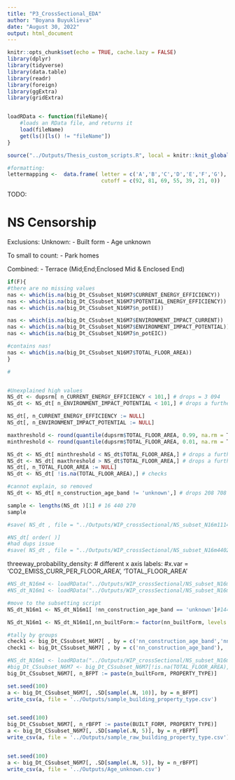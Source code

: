 ```yaml
---
title: "P3_CrossSectional_EDA"
author: "Boyana Buyuklieva"
date: "August 30, 2022"
output: html_document
---
```


```r
knitr::opts_chunk$set(echo = TRUE, cache.lazy = FALSE)
library(dplyr)
library(tidyverse)
library(data.table)
library(readr)
library(foreign)
library(ggExtra)
library(gridExtra)


loadRData <- function(fileName){
    #loads an RData file, and returns it
    load(fileName)
    get(ls()[ls() != "fileName"])
}

source("../Outputs/Thesis_custom_scripts.R", local = knitr::knit_global())

#formatting:
lettermapping <-  data.frame( letter = c('A','B','C','D','E','F','G'), 
                              cutoff = c(92, 81, 69, 55, 39, 21, 0))

```

TODO:



# NS Censorship

Exclusions:
Unknown:
- Built form
- Age unknown

To small to count:
- Park homes

Combined:
- Terrace (Mid;End;Enclosed Mid & Enclosed End)


```r
if(F){
#there are no missing values 
nas <- which(is.na(big_Dt_CSsubset_N16M7$CURRENT_ENERGY_EFFICIENCY))
nas <- which(is.na(big_Dt_CSsubset_N16M7$POTENTIAL_ENERGY_EFFICIENCY))
nas <- which(is.na(big_Dt_CSsubset_N16M7$n_potEE))

nas <- which(is.na(big_Dt_CSsubset_N16M7$ENVIRONMENT_IMPACT_CURRENT))
nas <- which(is.na(big_Dt_CSsubset_N16M7$ENVIRONMENT_IMPACT_POTENTIAL))
nas <- which(is.na(big_Dt_CSsubset_N16M7$n_potEIC)) 

#contains nas!
nas <- which(is.na(big_Dt_CSsubset_N16M7$TOTAL_FLOOR_AREA)) 
}
```

```r
#


#Unexplained high values
NS_dt <- dupsrm[ n_CURRENT_ENERGY_EFFICIENCY < 101,] # drops = 3 094 
NS_dt <- NS_dt[ n_ENVIRONMENT_IMPACT_POTENTIAL < 101,] # drops a further = 92 699

NS_dt[, n_CURRENT_ENERGY_EFFICIENCY := NULL]
NS_dt[, n_ENVIRONMENT_IMPACT_POTENTIAL := NULL]

maxthreshold <- round(quantile(dupsrm$TOTAL_FLOOR_AREA, 0.99, na.rm = T),0) 
minthreshold <- round(quantile(dupsrm$TOTAL_FLOOR_AREA, 0.01, na.rm = T),0) 

NS_dt <- NS_dt[ minthreshold < NS_dt$TOTAL_FLOOR_AREA,] # drops a further ~ 167 731 
NS_dt <- NS_dt[ maxthreshold > NS_dt$TOTAL_FLOOR_AREA,] # drops a further ~ 166 758
NS_dt[, n_TOTAL_FLOOR_AREA := NULL]
NS_dt <- NS_dt[ !is.na(TOTAL_FLOOR_AREA),] # checks 

#cannot explain, so removed
NS_dt <- NS_dt[ n_construction_age_band != 'unknown',] # drops 208 708

sample <- lengths(NS_dt )[1] # 16 440 270 
sample

#save( NS_dt , file = "../Outputs/WIP_crossSectional/NS_subset_N16m111443.RData")

#NS_dt[ order( )]
#had dups issue
#save( NS_dt , file = "../Outputs/WIP_crossSectional/NS_subset_N16m440270.RData")
```









threeway_probability_density:
# different x axis labels:
#x.var = 'CO2_EMISS_CURR_PER_FLOOR_AREA', 'TOTAL_FLOOR_AREA'

```r
#NS_dt_N16m4 <- loadRData("../Outputs/WIP_crossSectional/NS_subset_N16m440270.RData")
#NS_dt_N16m1 <- loadRData("../Outputs/WIP_crossSectional/NS_subset_N16m111443.RData")

#move to the subsetting script
NS_dt_N16m1 <- NS_dt_N16m1[ !nn_construction_age_band == 'unknown']#14472351

NS_dt_N16m1 <- NS_dt_N16m1[,nn_builtForm:= factor(nn_builtForm, levels = c('Terrace','Semi-Detached','Detached'), ordered = T), ]
```





```r
#tally by groups 
check1 <- big_Dt_CSsubset_N6M7[ , by = c('nn_construction_age_band','nn_builtForm', 'PROPERTY_TYPE'),  .(n = .N)]
check1 <- big_Dt_CSsubset_N6M7[ , by = c('nn_construction_age_band'),  .(n = .N)]

```


```r

#NS_dt_N16m1 <- loadRData("../Outputs/WIP_crossSectional/NS_subset_N16m440270_with_OS.RData")
#big_Dt_CSsubset_N6M7 <- big_Dt_CSsubset_N6M7[!is.na(TOTAL_FLOOR_AREA),]
big_Dt_CSsubset_N6M7[, n_BFPT := paste(n_builtForm, PROPERTY_TYPE)]

set.seed(100)
a <- big_Dt_CSsubset_N6M7[, .SD[sample(.N, 10)], by = n_BFPT]
write_csv(a, file = '../Outputs/sample_building_property_type.csv')


set.seed(100)
big_Dt_CSsubset_N6M7[, n_rBFPT := paste(BUILT_FORM, PROPERTY_TYPE)]
a <- big_Dt_CSsubset_N6M7[, .SD[sample(.N, 5)], by = n_rBFPT]
write_csv(a, file = '../Outputs/sample_raw_building_property_type.csv')


set.seed(100)
a <- big_Dt_CSsubset_N6M7[, .SD[sample(.N, 5)], by = n_rBFPT]
write_csv(a, file = '../Outputs/Age_unknown.csv')
```






